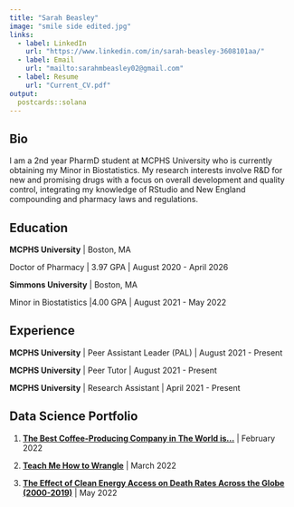 ---
title: "Sarah Beasley"
image: "smile side edited.jpg"
links:
  - label: LinkedIn
    url: "https://www.linkedin.com/in/sarah-beasley-3608101aa/"
  - label: Email
    url: "mailto:sarahmbeasley02@gmail.com"
  - label: Resume
    url: "Current_CV.pdf"  
output:
  postcards::solana
---
 
## Bio

I am a 2nd year PharmD student at MCPHS University who is currently obtaining my Minor in Biostatistics. My research interests involve R&D for new and promising drugs with a focus on overall development and quality control, integrating my knowledge of RStudio and New England compounding and pharmacy laws and regulations. 

## Education

**MCPHS University** | Boston, MA

Doctor of Pharmacy | 3.97 GPA | August 2020 - April 2026

**Simmons University** | Boston, MA

Minor in Biostatistics |4.00 GPA | August 2021 - May 2022

## Experience

**MCPHS University** | Peer Assistant Leader (PAL) | August 2021 - Present

**MCPHS University** | Peer Tutor | August 2021 - Present

**MCPHS University** | Research Assistant | April 2021 - Present 

## Data Science Portfolio 

1. [**The Best Coffee-Producing Company in The World is…**](Project1.html) | February 2022

2. [**Teach Me How to Wrangle**](https://sarahbeasley02.shinyapps.io/Project-2-Learnr/) | March 2022

3. [**The Effect of Clean Energy Access on Death Rates Across the Globe (2000-2019)**](Project4.html) | May 2022 
